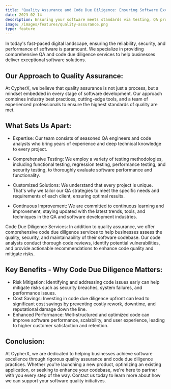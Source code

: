 ```yaml
---
title: "Quality Assurance and Code Due Diligence: Ensuring Software Excellence"
date: 2023-02-14
description: Ensuring your software meets standards via testing, QA processes, and continuous enhancement for optimal performance and user satisfaction.
image: /images/features/quality-assurance.png
type: feature
---
```



In today's fast-paced digital landscape, ensuring the reliability, security, and performance of software is paramount. We specialize in providing comprehensive QA and code due diligence services to help businesses deliver exceptional software solutions.

## Our Approach to Quality Assurance:

At CypherX, we believe that quality assurance is not just a process, but a mindset embedded in every stage of software development. Our approach combines industry best practices, cutting-edge tools, and a team of experienced professionals to ensure the highest standards of quality are met.

## What Sets Us Apart:

- Expertise: Our team consists of seasoned QA engineers and code analysts who bring years of experience and deep technical knowledge to every project.

- Comprehensive Testing: We employ a variety of testing methodologies, including functional testing, regression testing, performance testing, and security testing, to thoroughly evaluate software performance and functionality.

- Customized Solutions: We understand that every project is unique. That's why we tailor our QA strategies to meet the specific needs and requirements of each client, ensuring optimal results.

- Continuous Improvement: We are committed to continuous learning and improvement, staying updated with the latest trends, tools, and techniques in the QA and software development industries.

Code Due Diligence Services:
In addition to quality assurance, we offer comprehensive code due diligence services to help businesses assess the quality, security, and maintainability of their software codebase. Our code analysts conduct thorough code reviews, identify potential vulnerabilities, and provide actionable recommendations to enhance code quality and mitigate risks.

## Key Benefits - Why Code Due Diligence Matters:

- Risk Mitigation: Identifying and addressing code issues early can help mitigate risks such as security breaches, system failures, and performance issues.
- Cost Savings: Investing in code due diligence upfront can lead to significant cost savings by preventing costly rework, downtime, and reputational damage down the line.
- Enhanced Performance: Well-structured and optimized code can improve software performance, scalability, and user experience, leading to higher customer satisfaction and retention.

## Conclusion:

At CypherX, we are dedicated to helping businesses achieve software excellence through rigorous quality assurance and code due diligence practices. Whether you're launching a new product, optimizing an existing application, or seeking to enhance your codebase, we're here to partner with you every step of the way. Contact us today to learn more about how we can support your software quality initiatives.

